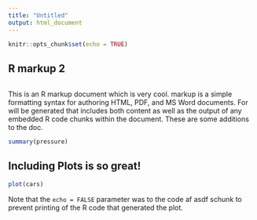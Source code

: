 ```yaml
---
title: "Untitled"
output: html_document
---
```


<!-- -*- mode: markdown_strict; extensions: +yaml_metadata_block -*- -->

```r
knitr::opts_chunk$set(echo = TRUE)
```

## R markup 2

``` .python
```

This is an R markup document which is very cool. markup is a simple formatting syntax for authoring HTML, PDF, and MS Word documents. For will be generated that includes both content as well as the output of any embedded R code chunks within the document. These are some additions to the doc.

```r
summary(pressure)
```

## Including Plots is so great!

```r
plot(cars)
```

Note that the `echo = FALSE` parameter was to the code af asdf schunk to prevent printing of the R code that generated the plot.
